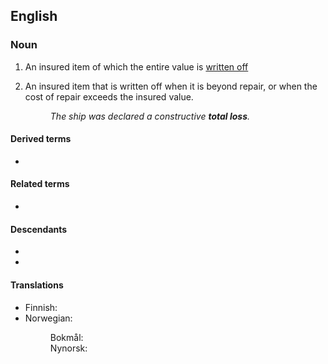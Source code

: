 ==English==

===Noun===
{{en-noun}}

# {{lb|en|accounting}} An insured item of which the entire value is [[write off|written off]]
# {{qual|insurance}} An insured item that is written off when it is beyond repair, or when the cost of repair exceeds the insured value.
#: ''The ship was declared a constructive '''total loss'''.''

====Derived terms====
* {{senseid|en|to cause total loss}} {{l|en|total}}

====Related terms====
* {{l|en|write-off}}

====Descendants====
* {{desc|nl|total loss}}
* {{desc|he|טוטל לוס|tr=totál los}}

====Translations====
{{trans-top|insured item written off}}
* Finnish: {{t|fi|tuhoutunut}} {{qualifier|adjective}}
* Norwegian:
*: Bokmål: {{t|nb|totaltap|n}}
*: Nynorsk: {{t|nn|totaltap|n}}
{{trans-mid}}
{{trans-bottom}}